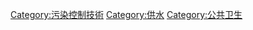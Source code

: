 {{Commonscat|Water treatment}}

[[Category:污染控制技術|Category:污染控制技術]]
[[Category:供水|Category:供水]]
[[Category:公共卫生|Category:公共卫生]]